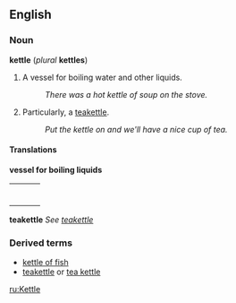 ==English==
===Noun===
'''kettle''' (''plural'' '''kettles''')

# A vessel for boiling water and other liquids.
#: ''There was a hot kettle of soup on the stove.''
# Particularly, a [[teakettle]].
#: ''Put the kettle on and we'll have a nice cup of tea.''

====Translations====

'''vessel for boiling liquids'''
{| border=0  width=100%
|-
|bgcolor="#FFFFE0" valign=top width=48%|
{|
<!--Put translations for languages from A to I here-->
|}
| width=1% |
|bgcolor="#FFFFE0" valign=top width=48%|
{|
<!--Put translations for languages from J to Z here-->
|}
|}

'''teakettle'''
''See [[teakettle]]''

===Derived terms===
*[[kettle of fish]]
*[[teakettle]] or [[tea kettle]]

[[ru:Kettle]]